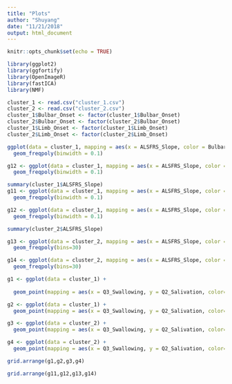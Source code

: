 ```yaml
---
title: "Plots"
author: "Shuyang"
date: "11/21/2018"
output: html_document
---
```


```r
knitr::opts_chunk$set(echo = TRUE)
```

```r
library(ggplot2)
library(ggfortify)
library(OpenImageR)
library(fastICA)
library(NMF)
```

```r
cluster_1 <- read.csv("cluster_1.csv")
cluster_2 <- read.csv("cluster_2.csv")
cluster_1$Bulbar_Onset <- factor(cluster_1$Bulbar_Onset)
cluster_2$Bulbar_Onset <- factor(cluster_2$Bulbar_Onset)
cluster_1$Limb_Onset <- factor(cluster_1$Limb_Onset)
cluster_2$Limb_Onset <- factor(cluster_2$Limb_Onset)
```

```r
ggplot(data = cluster_1, mapping = aes(x = ALSFRS_Slope, color = Bulbar_Onset)) +
  geom_freqpoly(binwidth = 0.1)

g12 <- ggplot(data = cluster_1, mapping = aes(x = ALSFRS_Slope, color = Limb_Onset)) +
  geom_freqpoly(binwidth = 0.1)
```

```r
summary(cluster_1$ALSFRS_Slope)
g11 <- ggplot(data = cluster_1, mapping = aes(x = ALSFRS_Slope, color = Bulbar_Onset)) +
  geom_freqpoly(binwidth = 0.1)

g12 <- ggplot(data = cluster_1, mapping = aes(x = ALSFRS_Slope, color = Limb_Onset)) +
  geom_freqpoly(binwidth = 0.1)
```

```r
summary(cluster_2$ALSFRS_Slope)

g13 <- ggplot(data = cluster_2, mapping = aes(x = ALSFRS_Slope, color = Bulbar_Onset)) +
  geom_freqpoly(bins=30)

g14 <- ggplot(data = cluster_2, mapping = aes(x = ALSFRS_Slope, color =Limb_Onset)) +
  geom_freqpoly(bins=30)
```



```r
g1 <- ggplot(data = cluster_1) +
  
  geom_point(mapping = aes(x = Q3_Swallowing, y = Q2_Salivation, color=Bulbar_Onset), alpha = 1 / 2)

g2 <- ggplot(data = cluster_1) +
  geom_point(mapping = aes(x = Q3_Swallowing, y = Q2_Salivation, color=Limb_Onset),alpha=1/2)
```

```r
g3 <- ggplot(data = cluster_2) +
  geom_point(mapping = aes(x = Q3_Swallowing, y = Q2_Salivation, color=Bulbar_Onset), alpha = 1 / 2)

g4 <- ggplot(data = cluster_2) +
  geom_point(mapping = aes(x = Q3_Swallowing, y = Q2_Salivation, color=Limb_Onset),alpha=1/2)
```



```r
grid.arrange(g1,g2,g3,g4)
```
```r
grid.arrange(g11,g12,g13,g14)
```

```r

```

